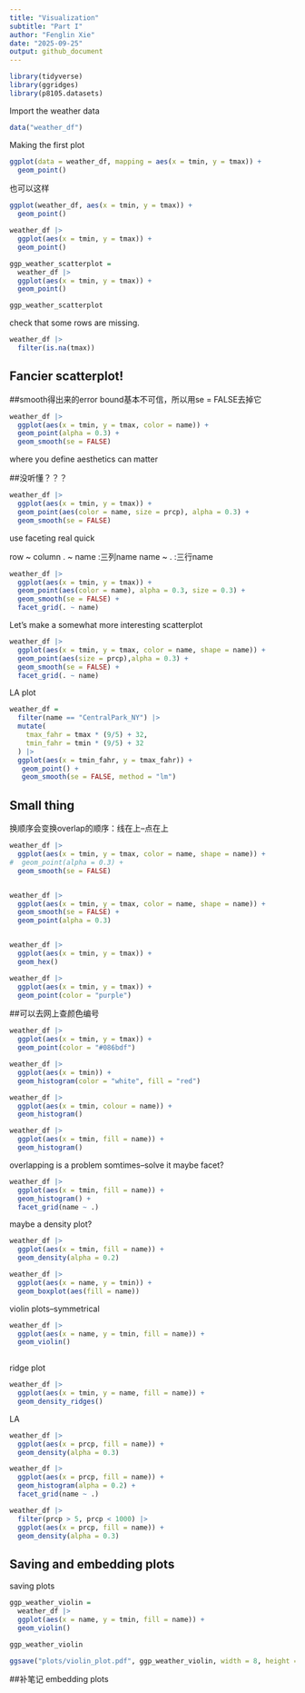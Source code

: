 ```yaml
---
title: "Visualization"
subtitle: "Part I"
author: "Fenglin Xie"
date: "2025-09-25"
output: github_document
---
```


```r
library(tidyverse)
library(ggridges)
library(p8105.datasets)
```

Import the weather data
```r
data("weather_df")
```

Making the first plot

```r
ggplot(data = weather_df, mapping = aes(x = tmin, y = tmax)) +
  geom_point()
```

也可以这样

```r
ggplot(weather_df, aes(x = tmin, y = tmax)) +
  geom_point()
```


```r
weather_df |> 
  ggplot(aes(x = tmin, y = tmax)) +
  geom_point()
```


```r
ggp_weather_scatterplot = 
  weather_df |> 
  ggplot(aes(x = tmin, y = tmax)) +
  geom_point()

ggp_weather_scatterplot
```

check that some rows are missing.

```r
weather_df |> 
  filter(is.na(tmax))
```


## Fancier scatterplot!

##smooth得出来的error bound基本不可信，所以用se = FALSE去掉它
```r
weather_df |> 
  ggplot(aes(x = tmin, y = tmax, color = name)) +
  geom_point(alpha = 0.3) +
  geom_smooth(se = FALSE)
```


where you define aesthetics can matter 

##没听懂？？？

```r
weather_df |> 
  ggplot(aes(x = tmin, y = tmax)) +
  geom_point(aes(color = name, size = prcp), alpha = 0.3) +
  geom_smooth(se = FALSE)
```


use faceting real quick

row ~ column
. ~ name :三列name
name ~ . :三行name

```r
weather_df |> 
  ggplot(aes(x = tmin, y = tmax)) +
  geom_point(aes(color = name), alpha = 0.3, size = 0.3) +
  geom_smooth(se = FALSE) +
  facet_grid(. ~ name)
```


Let's make a somewhat more interesting scatterplot

```r
weather_df |> 
  ggplot(aes(x = tmin, y = tmax, color = name, shape = name)) +
  geom_point(aes(size = prcp),alpha = 0.3) +
  geom_smooth(se = FALSE) +
  facet_grid(. ~ name)
```


LA plot

```r
weather_df =
  filter(name == "CentralPark_NY") |> 
  mutate(
    tmax_fahr = tmax * (9/5) + 32,
    tmin_fahr = tmin * (9/5) + 32
  ) |> 
  ggplot(aes(x = tmin_fahr, y = tmax_fahr)) +
   geom_point() +
   geom_smooth(se = FALSE, method = "lm")
```


## Small thing

换顺序会变换overlap的顺序：线在上--点在上
```r
weather_df |> 
  ggplot(aes(x = tmin, y = tmax, color = name, shape = name)) +
#  geom_point(alpha = 0.3) +
  geom_smooth(se = FALSE)


weather_df |> 
  ggplot(aes(x = tmin, y = tmax, color = name, shape = name)) +
  geom_smooth(se = FALSE) +
  geom_point(alpha = 0.3)
```
```
```

```r
weather_df |> 
  ggplot(aes(x = tmin, y = tmax)) +
  geom_hex()
```


```r
weather_df |> 
  ggplot(aes(x = tmin, y = tmax)) +
  geom_point(color = "purple")
```

##可以去网上查颜色编号
```r
weather_df |> 
  ggplot(aes(x = tmin, y = tmax)) +
  geom_point(color = "#086bdf")
```


```r
weather_df |> 
  ggplot(aes(x = tmin)) +
  geom_histogram(color = "white", fill = "red")
```


```r
weather_df |> 
  ggplot(aes(x = tmin, colour = name)) +
  geom_histogram()

weather_df |> 
  ggplot(aes(x = tmin, fill = name)) +
  geom_histogram()
```
overlapping is a problem somtimes--solve it
maybe facet?

```r
weather_df |> 
  ggplot(aes(x = tmin, fill = name)) +
  geom_histogram() +
  facet_grid(name ~ .)
```

maybe a density plot?

```r
weather_df |> 
  ggplot(aes(x = tmin, fill = name)) +
  geom_density(alpha = 0.2)
```

```r
weather_df |> 
  ggplot(aes(x = name, y = tmin)) +
  geom_boxplot(aes(fill = name))
```


violin plots--symmetrical

```r
weather_df |> 
  ggplot(aes(x = name, y = tmin, fill = name)) +
  geom_violin()
  
```


ridge plot

```r
weather_df |> 
  ggplot(aes(x = tmin, y = name, fill = name)) +
  geom_density_ridges()
```



LA
```r
weather_df |> 
  ggplot(aes(x = prcp, fill = name)) +
  geom_density(alpha = 0.3)

weather_df |> 
  ggplot(aes(x = prcp, fill = name)) +
  geom_histogram(alpha = 0.2) +
  facet_grid(name ~ .)

weather_df |> 
  filter(prcp > 5, prcp < 1000) |> 
  ggplot(aes(x = prcp, fill = name)) +
  geom_density(alpha = 0.3)
```

## Saving and embedding plots

saving plots
```r
ggp_weather_violin =
  weather_df |> 
  ggplot(aes(x = name, y = tmin, fill = name)) +
  geom_violin()

ggp_weather_violin

ggsave("plots/violin_plot.pdf", ggp_weather_violin, width = 8, height = 6)


```

##补笔记
embedding plots
```r

```

